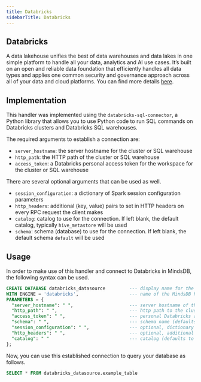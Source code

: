 ```yaml
---
title: Databricks
sidebarTitle: Databricks
---
```


## Databricks

A data lakehouse unifies the best of data warehouses and data lakes in one simple platform to handle all your data, analytics and AI use cases. It’s built on an open and reliable data foundation that efficiently handles all data types and applies one common security and governance approach across all of your data and cloud platforms.
You can find more details [here](https://databricks.com/).

## Implementation

This handler was implemented using the `databricks-sql-connector`, a Python library that allows you to use Python code to run SQL commands on Databricks clusters and Databricks SQL warehouses.

The required arguments to establish a connection are:

* `server_hostname`: the server hostname for the cluster or SQL warehouse
* `http_path`: the HTTP path of the cluster or SQL warehouse
* `access_token`: a Databricks personal access token for the workspace for the cluster or SQL warehouse

There are several optional arguments that can be used as well.

* `session_configuration`: a dictionary of Spark session configuration parameters
* `http_headers`: additional (key, value) pairs to set in HTTP headers on every RPC request the client makes
* `catalog`: catalog to use for the connection. If left blank, the default catalog, typically `hive_metastore` will be used
* `schema`: schema (database) to use for the connection. If left blank, the default schema `default` will be used

## Usage

In order to make use of this handler and connect to Databricks in MindsDB, the following syntax can be used.

```sql
CREATE DATABASE databricks_datasource         --- display name for the database
WITH ENGINE = 'databricks',                   --- name of the MindsDB handler
PARAMETERS = {
  "server_hostname": " ",                     --- server hostname of the cluster or SQL warehouse
  "http_path": " ",                           --- http path to the cluster or SQL warehouse
  "access_token": " ",                        --- personal Databricks access token
  "schema": " ",                              --- schema name (defaults to `default` if left blank)
  "session_configuration": " ",               --- optional, dictionary of Spark session configuration parameters
  "http_headers": " ",                        --- optional, additional (key, value) pairs to set in HTTP headers on every RPC request the client makes
  "catalog": " "                              --- catalog (defaults to `hive_metastore` if left blank)
};
```

Now, you can use this established connection to query your database as follows.

```sql
SELECT * FROM databricks_datasource.example_table
```
